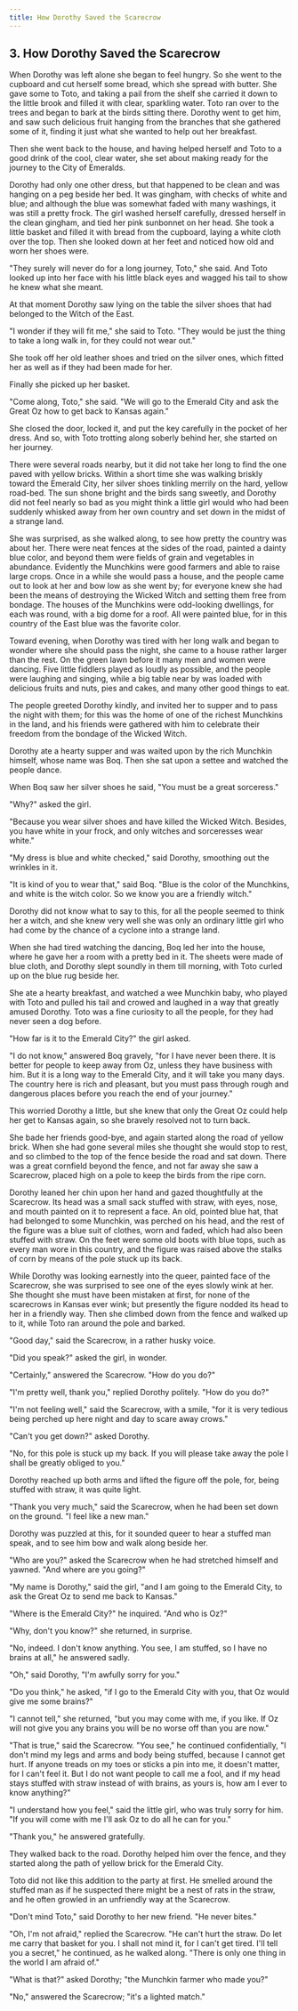 ```yaml
---
title: How Dorothy Saved the Scarecrow
---
```


## 3. How Dorothy Saved the Scarecrow

When Dorothy was left alone she began to feel hungry. So she went to the cupboard and cut herself some bread, which she spread with butter. She gave some to Toto, and taking a pail from the shelf she carried it down to the little brook and filled it with clear, sparkling water. Toto ran over to the trees and began to bark at the birds sitting there. Dorothy went to get him, and saw such delicious fruit hanging from the branches that she gathered some of it, finding it just what she wanted to help out her breakfast.

Then she went back to the house, and having helped herself and Toto to a good drink of the cool, clear water, she set about making ready for the journey to the City of Emeralds.

Dorothy had only one other dress, but that happened to be clean and was hanging on a peg beside her bed. It was gingham, with checks of white and blue; and although the blue was somewhat faded with many washings, it was still a pretty frock. The girl washed herself carefully, dressed herself in the clean gingham, and tied her pink sunbonnet on her head. She took a little basket and filled it with bread from the cupboard, laying a white cloth over the top. Then she looked down at her feet and noticed how old and worn her shoes were.

"They surely will never do for a long journey, Toto," she said. And Toto looked up into her face with his little black eyes and wagged his tail to show he knew what she meant.

At that moment Dorothy saw lying on the table the silver shoes that had belonged to the Witch of the East.

"I wonder if they will fit me," she said to Toto. "They would be just the thing to take a long walk in, for they could not wear out."

She took off her old leather shoes and tried on the silver ones, which fitted her as well as if they had been made for her.

Finally she picked up her basket.

"Come along, Toto," she said. "We will go to the Emerald City and ask the Great Oz how to get back to Kansas again."

She closed the door, locked it, and put the key carefully in the pocket of her dress. And so, with Toto trotting along soberly behind her, she started on her journey.

There were several roads nearby, but it did not take her long to find the one paved with yellow bricks. Within a short time she was walking briskly toward the Emerald City, her silver shoes tinkling merrily on the hard, yellow road-bed. The sun shone bright and the birds sang sweetly, and Dorothy did not feel nearly so bad as you might think a little girl would who had been suddenly whisked away from her own country and set down in the midst of a strange land.

She was surprised, as she walked along, to see how pretty the country was about her. There were neat fences at the sides of the road, painted a dainty blue color, and beyond them were fields of grain and vegetables in abundance. Evidently the Munchkins were good farmers and able to raise large crops. Once in a while she would pass a house, and the people came out to look at her and bow low as she went by; for everyone knew she had been the means of destroying the Wicked Witch and setting them free from bondage. The houses of the Munchkins were odd-looking dwellings, for each was round, with a big dome for a roof. All were painted blue, for in this country of the East blue was the favorite color.

Toward evening, when Dorothy was tired with her long walk and began to wonder where she should pass the night, she came to a house rather larger than the rest. On the green lawn before it many men and women were dancing. Five little fiddlers played as loudly as possible, and the people were laughing and singing, while a big table near by was loaded with delicious fruits and nuts, pies and cakes, and many other good things to eat.

The people greeted Dorothy kindly, and invited her to supper and to pass the night with them; for this was the home of one of the richest Munchkins in the land, and his friends were gathered with him to celebrate their freedom from the bondage of the Wicked Witch.

Dorothy ate a hearty supper and was waited upon by the rich Munchkin himself, whose name was Boq. Then she sat upon a settee and watched the people dance.

When Boq saw her silver shoes he said, "You must be a great sorceress."

"Why?" asked the girl.

"Because you wear silver shoes and have killed the Wicked Witch. Besides, you have white in your frock, and only witches and sorceresses wear white."

"My dress is blue and white checked," said Dorothy, smoothing out the wrinkles in it.

"It is kind of you to wear that," said Boq. "Blue is the color of the Munchkins, and white is the witch color. So we know you are a friendly witch."

Dorothy did not know what to say to this, for all the people seemed to think her a witch, and she knew very well she was only an ordinary little girl who had come by the chance of a cyclone into a strange land.

When she had tired watching the dancing, Boq led her into the house, where he gave her a room with a pretty bed in it. The sheets were made of blue cloth, and Dorothy slept soundly in them till morning, with Toto curled up on the blue rug beside her.

She ate a hearty breakfast, and watched a wee Munchkin baby, who played with Toto and pulled his tail and crowed and laughed in a way that greatly amused Dorothy. Toto was a fine curiosity to all the people, for they had never seen a dog before.

"How far is it to the Emerald City?" the girl asked.

"I do not know," answered Boq gravely, "for I have never been there. It is better for people to keep away from Oz, unless they have business with him. But it is a long way to the Emerald City, and it will take you many days. The country here is rich and pleasant, but you must pass through rough and dangerous places before you reach the end of your journey."

This worried Dorothy a little, but she knew that only the Great Oz could help her get to Kansas again, so she bravely resolved not to turn back.

She bade her friends good-bye, and again started along the road of yellow brick. When she had gone several miles she thought she would stop to rest, and so climbed to the top of the fence beside the road and sat down. There was a great cornfield beyond the fence, and not far away she saw a Scarecrow, placed high on a pole to keep the birds from the ripe corn.

Dorothy leaned her chin upon her hand and gazed thoughtfully at the Scarecrow. Its head was a small sack stuffed with straw, with eyes, nose, and mouth painted on it to represent a face. An old, pointed blue hat, that had belonged to some Munchkin, was perched on his head, and the rest of the figure was a blue suit of clothes, worn and faded, which had also been stuffed with straw. On the feet were some old boots with blue tops, such as every man wore in this country, and the figure was raised above the stalks of corn by means of the pole stuck up its back.

While Dorothy was looking earnestly into the queer, painted face of the Scarecrow, she was surprised to see one of the eyes slowly wink at her. She thought she must have been mistaken at first, for none of the scarecrows in Kansas ever wink; but presently the figure nodded its head to her in a friendly way. Then she climbed down from the fence and walked up to it, while Toto ran around the pole and barked.

"Good day," said the Scarecrow, in a rather husky voice.

"Did you speak?" asked the girl, in wonder.

"Certainly," answered the Scarecrow. "How do you do?"

"I'm pretty well, thank you," replied Dorothy politely. "How do you do?"

"I'm not feeling well," said the Scarecrow, with a smile, "for it is very tedious being perched up here night and day to scare away crows."

"Can't you get down?" asked Dorothy.

"No, for this pole is stuck up my back. If you will please take away the pole I shall be greatly obliged to you."

Dorothy reached up both arms and lifted the figure off the pole, for, being stuffed with straw, it was quite light.

"Thank you very much," said the Scarecrow, when he had been set down on the ground. "I feel like a new man."

Dorothy was puzzled at this, for it sounded queer to hear a stuffed man speak, and to see him bow and walk along beside her.

"Who are you?" asked the Scarecrow when he had stretched himself and yawned. "And where are you going?"

"My name is Dorothy," said the girl, "and I am going to the Emerald City, to ask the Great Oz to send me back to Kansas."

"Where is the Emerald City?" he inquired. "And who is Oz?"

"Why, don't you know?" she returned, in surprise.

"No, indeed. I don't know anything. You see, I am stuffed, so I have no brains at all," he answered sadly.

"Oh," said Dorothy, "I'm awfully sorry for you."

"Do you think," he asked, "if I go to the Emerald City with you, that Oz would give me some brains?"

"I cannot tell," she returned, "but you may come with me, if you like. If Oz will not give you any brains you will be no worse off than you are now."

"That is true," said the Scarecrow. "You see," he continued confidentially, "I don't mind my legs and arms and body being stuffed, because I cannot get hurt. If anyone treads on my toes or sticks a pin into me, it doesn't matter, for I can't feel it. But I do not want people to call me a fool, and if my head stays stuffed with straw instead of with brains, as yours is, how am I ever to know anything?"

"I understand how you feel," said the little girl, who was truly sorry for him. "If you will come with me I'll ask Oz to do all he can for you."

"Thank you," he answered gratefully.

They walked back to the road. Dorothy helped him over the fence, and they started along the path of yellow brick for the Emerald City.

Toto did not like this addition to the party at first. He smelled around the stuffed man as if he suspected there might be a nest of rats in the straw, and he often growled in an unfriendly way at the Scarecrow.

"Don't mind Toto," said Dorothy to her new friend. "He never bites."

"Oh, I'm not afraid," replied the Scarecrow. "He can't hurt the straw. Do let me carry that basket for you. I shall not mind it, for I can't get tired. I'll tell you a secret," he continued, as he walked along. "There is only one thing in the world I am afraid of."

"What is that?" asked Dorothy; "the Munchkin farmer who made you?"

"No," answered the Scarecrow; "it's a lighted match."

